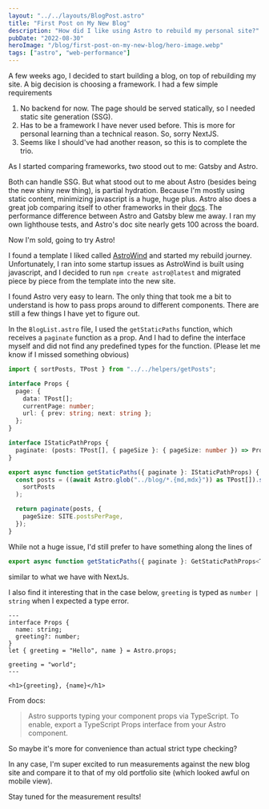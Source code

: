 ```yaml
---
layout: "../../layouts/BlogPost.astro"
title: "First Post on My New Blog"
description: "How did I like using Astro to rebuild my personal site?"
pubDate: "2022-08-30"
heroImage: "/blog/first-post-on-my-new-blog/hero-image.webp"
tags: ["astro", "web-performance"]
---
```


A few weeks ago, I decided to start building a blog, on top of rebuilding my site. A big decision is choosing a framework. I had a few simple requirements

1. No backend for now. The page should be served statically, so I needed static site generation (SSG).
2. Has to be a framework I have never used before. This is more for personal learning than a technical reason. So, sorry NextJS.
3. Seems like I should've had another reason, so this is to complete the trio.

As I started comparing frameworks, two stood out to me: Gatsby and Astro.

Both can handle SSG. But what stood out to me about Astro (besides being the new shiny new thing), is partial hydration. Because I'm mostly using static content, minimizing javascript is a huge, huge plus. Astro also does a great job comparing itself to other frameworks in their [docs](https://docs.astro.build/en/comparing-astro-vs-other-tools/#gatsby-vs-astro). The performance difference between Astro and Gatsby blew me away. I ran my own lighthouse tests, and Astro's doc site nearly gets 100 across the board.

Now I'm sold, going to try Astro!

I found a template I liked called [AstroWind](https://astrowind.vercel.app/) and started my rebuild journey. Unfortunately, I ran into some startup issues as AstroWind is built using javascript, and I decided to run `npm create astro@latest` and migrated piece by piece from the template into the new site.

I found Astro very easy to learn. The only thing that took me a bit to understand is how to pass props around to different components. There are still a few things I have yet to figure out.

In the `BlogList.astro` file, I used the `getStaticPaths` function, which receives a `paginate` function as a prop. And I had to define the interface myself and did not find any predefined types for the function. (Please let me know if I missed something obvious)

```ts
import { sortPosts, TPost } from "../../helpers/getPosts";

interface Props {
  page: {
    data: TPost[];
    currentPage: number;
    url: { prev: string; next: string };
  };
}

interface IStaticPathProps {
  paginate: (posts: TPost[], { pageSize }: { pageSize: number }) => Props;
}

export async function getStaticPaths({ paginate }: IStaticPathProps) {
  const posts = ((await Astro.glob("../blog/*.{md,mdx}")) as TPost[]).sort(
    sortPosts
  );

  return paginate(posts, {
    pageSize: SITE.postsPerPage,
  });
}
```

While not a huge issue, I'd still prefer to have something along the lines of

```ts
export async function getStaticPaths({ paginate }: GetStaticPathProps<TPost>) {
```

similar to what we have with NextJs.

I also find it interesting that in the case below, `greeting` is typed as `number | string` when I expected a type error.

```astro
---
interface Props {
  name: string;
  greeting?: number;
}
let { greeting = "Hello", name } = Astro.props;

greeting = "world";
---

<h1>{greeting}, {name}</h1>
```

From docs:

> Astro supports typing your component props via TypeScript. To enable, export a TypeScript Props interface from your Astro component.

So maybe it's more for convenience than actual strict type checking?

In any case, I'm super excited to run measurements against the new blog site and compare it to that of my old portfolio site (which looked awful on mobile view).

Stay tuned for the measurement results!
